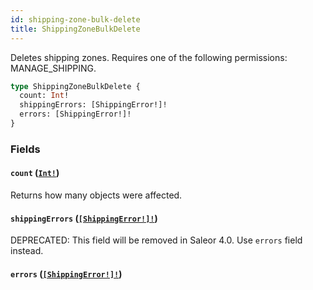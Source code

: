 ```yaml
---
id: shipping-zone-bulk-delete
title: ShippingZoneBulkDelete
---
```


Deletes shipping zones. Requires one of the following permissions: MANAGE_SHIPPING.

```graphql
type ShippingZoneBulkDelete {
  count: Int!
  shippingErrors: [ShippingError!]!
  errors: [ShippingError!]!
}
```

### Fields

#### `count` ([`Int!`](../../../developer/api-reference/scalars/int))

Returns how many objects were affected.

#### `shippingErrors` ([`[ShippingError!]!`](../../../developer/api-reference/objects/shipping-error))

<span class="badge badge--warning">DEPRECATED: This field will be removed in Saleor 4.0. Use `errors` field instead.</span>

#### `errors` ([`[ShippingError!]!`](../../../developer/api-reference/objects/shipping-error))
